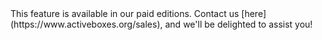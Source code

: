 <Tip>
This feature is available in our paid editions. Contact us [here](https://www.activeboxes.org/sales), and we'll be delighted to assist you!
</Tip>